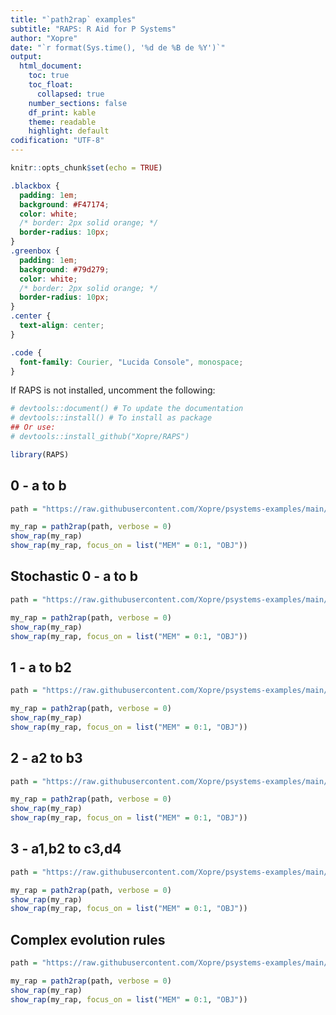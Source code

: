```yaml
---
title: "`path2rap` examples"
subtitle: "RAPS: R Aid for P Systems"
author: "Xopre"
date: "`r format(Sys.time(), '%d de %B de %Y')`"
output: 
  html_document:
    toc: true
    toc_float: 
      collapsed: true
    number_sections: false 
    df_print: kable
    theme: readable
    highlight: default 
codification: "UTF-8"
---
```


```r
knitr::opts_chunk$set(echo = TRUE)
```

```css
.blackbox {
  padding: 1em;
  background: #F47174;
  color: white;
  /* border: 2px solid orange; */
  border-radius: 10px;
}
.greenbox {
  padding: 1em;
  background: #79d279;
  color: white;
  /* border: 2px solid orange; */
  border-radius: 10px;
}
.center {
  text-align: center;
}

.code {
  font-family: Courier, "Lucida Console", monospace;
}
```

If RAPS is not installed, uncomment the following:
```r
# devtools::document() # To update the documentation
# devtools::install() # To install as package
## Or use:
# devtools::install_github("Xopre/RAPS")
```

```r
library(RAPS)
```
## 0 - a to b
```r
path = "https://raw.githubusercontent.com/Xopre/psystems-examples/main/plingua5/RAPS/increasing_rules/0%20-%20%20a_to_b.xml"

my_rap = path2rap(path, verbose = 0)
show_rap(my_rap)
show_rap(my_rap, focus_on = list("MEM" = 0:1, "OBJ"))
```
## Stochastic 0 - a to b
```r
path = "https://raw.githubusercontent.com/Xopre/psystems-examples/main/plingua5/RAPS/increasing_rules_evolution/0%20-%20a_to_b_stochastic.xml"

my_rap = path2rap(path, verbose = 0)
show_rap(my_rap)
show_rap(my_rap, focus_on = list("MEM" = 0:1, "OBJ"))
```

## 1 - a to b2
```r
path = "https://raw.githubusercontent.com/Xopre/psystems-examples/main/plingua5/RAPS/increasing_rules/1%20-%20%20a_to_b2.xml"

my_rap = path2rap(path, verbose = 0)
show_rap(my_rap)
show_rap(my_rap, focus_on = list("MEM" = 0:1, "OBJ"))
```


## 2 - a2 to b3
```r
path = "https://raw.githubusercontent.com/Xopre/psystems-examples/main/plingua5/RAPS/increasing_rules/2%20-%20%20a2_to_b3.xml"

my_rap = path2rap(path, verbose = 0)
show_rap(my_rap)
show_rap(my_rap, focus_on = list("MEM" = 0:1, "OBJ"))
```


## 3 - a1,b2 to c3,d4
```r
path = "https://raw.githubusercontent.com/Xopre/psystems-examples/main/plingua5/RAPS/increasing_rules/3%20-%20%20a1%2Cb2_to_c3%2Cd4.xml"

my_rap = path2rap(path, verbose = 0)
show_rap(my_rap)
show_rap(my_rap, focus_on = list("MEM" = 0:1, "OBJ"))
```


## Complex evolution rules
```r
path = "https://raw.githubusercontent.com/Xopre/psystems-examples/main/plingua5/RAPS/stochastic_model_001_RAPS_like_evolution.xml"

my_rap = path2rap(path, verbose = 0)
show_rap(my_rap)
show_rap(my_rap, focus_on = list("MEM" = 0:1, "OBJ"))
```

